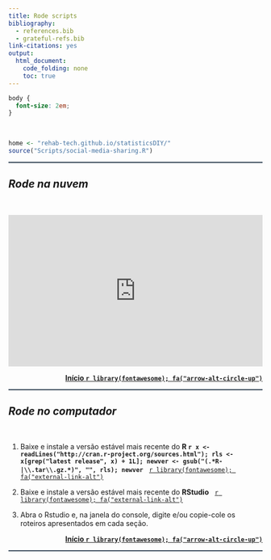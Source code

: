 ```yaml
---
title: Rode scripts
bibliography:
  - references.bib
  - grateful-refs.bib
link-citations: yes
output:
  html_document:
    code_folding: none
    toc: true
---
```


```css
body {
  font-size: 2em;
}
```

<br>

<!--script for sharing-->
<p align="right">
```r
home <- "rehab-tech.github.io/statisticsDIY/"
source("Scripts/social-media-sharing.R")
```
</p>

<!--script for generating HORIZONTAL LINE-->
<hr style="height:2px;border-width:0;color:#2C3E50;background-color:#2C3E50">

## *Rode na nuvem* {#nuvem}

<br>

<iframe width='100%' height='300' src='https://rdrr.io/snippets/embed/' frameborder='0'></iframe>

<a style="float:right" href="#top"><b>Início `r library(fontawesome); fa("arrow-alt-circle-up")`</b></a>

<br>

<!--script for generating HORIZONTAL LINE-->
<hr style="height:2px;border-width:0;color:#2C3E50;background-color:#2C3E50">

## *Rode no computador* {#local}

<br>

1. Baixe e instale a versão estável mais recente do **R `r x <- readLines("http://cran.r-project.org/sources.html"); rls <- x[grep("latest release", x) + 1L]; newver <- gsub("(.*R-|\\.tar\\.gz.*)", "", rls); newver`** &nbsp; [`r library(fontawesome); fa("external-link-alt")`](https://cran.r-project.org/)

2. Baixe e instale a versão estável mais recente do **RStudio** &nbsp; [`r library(fontawesome); fa("external-link-alt")`](https://www.rstudio.com)

3. Abra o Rstudio e, na janela do console, digite e/ou copie-cole os roteiros apresentados em cada seção.

<a style="float:right" href="#top"><b>Início `r library(fontawesome); fa("arrow-alt-circle-up")`</b></a>

<br>

<!--script for generating HORIZONTAL LINE-->
<hr style="height:2px;border-width:0;color:#2C3E50;background-color:#2C3E50">
